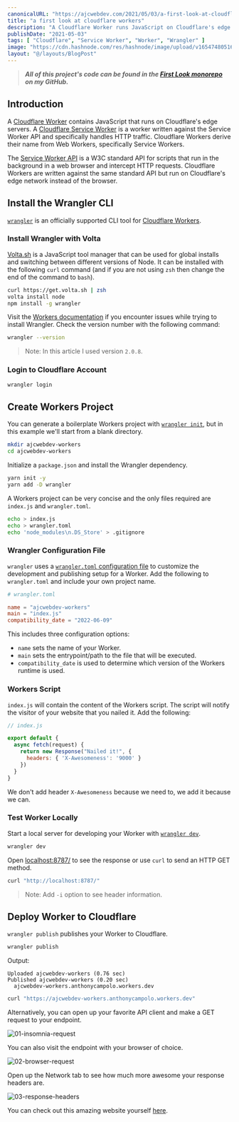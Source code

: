 ```yaml
---
canonicalURL: "https://ajcwebdev.com/2021/05/03/a-first-look-at-cloudflare-workers"
title: "a first look at cloudflare workers"
description: "A Cloudflare Worker runs JavaScript on Cloudflare's edge servers. A Cloudflare Service Worker specifically handles HTTP traffic."
publishDate: "2021-05-03"
tags: [ "Cloudflare", "Service Worker", "Worker", "Wrangler" ]
image: "https://cdn.hashnode.com/res/hashnode/image/upload/v1654748051681/maD6TswHi.jpg"
layout: "@/layouts/BlogPost"
---
```


> ___All of this project's code can be found in the [First Look monorepo](https://github.com/ajcwebdev/a-first-look/tree/main/deployment/cloudflare-workers/) on my GitHub.___

## Introduction

A [Cloudflare Worker](https://blog.cloudflare.com/introducing-cloudflare-workers/) contains JavaScript that runs on Cloudflare's edge servers. A [Cloudflare Service Worker](https://blog.cloudflare.com/cloudflare-workers-unleashed/) is a worker written against the Service Worker API and specifically handles HTTP traffic. Cloudflare Workers derive their name from Web Workers, specifically Service Workers.

The [Service Worker API](https://developer.mozilla.org/en-US/docs/Web/API/Service_Worker_API) is a W3C standard API for scripts that run in the background in a web browser and intercept HTTP requests. Cloudflare Workers are written against the same standard API but run on Cloudflare's edge network instead of the browser.

## Install the Wrangler CLI

[`wrangler`](https://github.com/cloudflare/wrangler) is an officially supported CLI tool for [Cloudflare Workers](https://workers.cloudflare.com/).

### Install Wrangler with Volta

[Volta.sh](https://volta.sh/) is a JavaScript tool manager that can be used for global installs and switching between different versions of Node. It can be installed with the following `curl` command (and if you are not using `zsh` then change the end of the command to `bash`).

```bash
curl https://get.volta.sh | zsh
volta install node
npm install -g wrangler
```

Visit the [Workers documentation](https://developers.cloudflare.com/workers/wrangler/get-started/) if you encounter issues while trying to install Wrangler. Check the version number with the following command:

```bash
wrangler --version
```

> Note: In this article I used version `2.0.8`.

### Login to Cloudflare Account

```bash
wrangler login
```

## Create Workers Project

You can generate a boilerplate Workers project with [`wrangler init`](https://developers.cloudflare.com/workers/wrangler/commands/#init), but in this example we'll start from a blank directory.

```bash
mkdir ajcwebdev-workers
cd ajcwebdev-workers
```

Initialize a `package.json` and install the Wrangler dependency.

```bash
yarn init -y
yarn add -D wrangler
```

A Workers project can be very concise and the only files required are `index.js` and `wrangler.toml`.

```bash
echo > index.js
echo > wrangler.toml
echo 'node_modules\n.DS_Store' > .gitignore
```

### Wrangler Configuration File

`wrangler` uses a [`wrangler.toml` configuration file](https://developers.cloudflare.com/workers/wrangler/configuration/) to customize the development and publishing setup for a Worker. Add the following to `wrangler.toml` and include your own project name. 

```toml
# wrangler.toml

name = "ajcwebdev-workers"
main = "index.js"
compatibility_date = "2022-06-09"
```

This includes three configuration options:

* `name` sets the name of your Worker.
* `main` sets the entrypoint/path to the file that will be executed.
* `compatibility_date` is used to determine which version of the Workers runtime is used.

### Workers Script

`index.js` will contain the content of the Workers script. The script will notify the visitor of your website that you nailed it. Add the following:

```javascript
// index.js

export default {
  async fetch(request) {
    return new Response("Nailed it!", {
      headers: { 'X-Awesomeness': '9000' }
    })
  }
}
```

We don't add header `X-Awesomeness` because we need to, we add it because we can. 

### Test Worker Locally

Start a local server for developing your Worker with [`wrangler dev`](https://developers.cloudflare.com/workers/wrangler/commands/#dev).

```bash
wrangler dev
```

Open [localhost:8787/](http://localhost:8787/) to see the response or use `curl` to send an HTTP GET method.

```bash
curl "http://localhost:8787/"
```

> Note: Add `-i` option to see header information.

## Deploy Worker to Cloudflare

`wrangler publish` publishes your Worker to Cloudflare.

```bash
wrangler publish
```

Output:

```
Uploaded ajcwebdev-workers (0.76 sec)
Published ajcwebdev-workers (0.20 sec)
  ajcwebdev-workers.anthonycampolo.workers.dev
```

```bash
curl "https://ajcwebdev-workers.anthonycampolo.workers.dev"
```

Alternatively, you can open up your favorite API client and make a GET request to your endpoint.

![01-insomnia-request](https://dev-to-uploads.s3.amazonaws.com/uploads/articles/kjm39zouurqqedcfxz82.png)

You can also visit the endpoint with your browser of choice.

![02-browser-request](https://dev-to-uploads.s3.amazonaws.com/uploads/articles/6b503pfgqlau3bvn99xx.png)

Open up the Network tab to see how much more awesome your response headers are.

![03-response-headers](https://dev-to-uploads.s3.amazonaws.com/uploads/articles/b2g1kvq0sti966h0avjj.png)

You can check out this amazing website yourself [here](https://ajcwebdev-workers.anthonycampolo.workers.dev/).